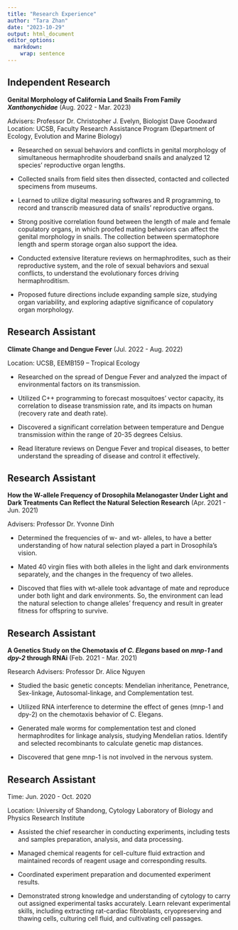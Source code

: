 ```yaml
---
title: "Research Experience"
author: "Tara Zhan"
date: "2023-10-29"
output: html_document
editor_options: 
  markdown: 
    wrap: sentence
---
```


## Independent Research

**Genital Morphology of California Land Snails From Family *Xanthonychidae*** (Aug. 2022 - Mar. 2023)

Advisers: Professor Dr. Christopher J. Evelyn, Biologist Dave Goodward\
Location: UCSB, Faculty Research Assistance Program (Department of Ecology, Evolution and Marine Biology)

-   Researched on sexual behaviors and conflicts in genital morphology of simultaneous hermaphrodite shouderband snails and analyzed 12 species' reproductive organ lengths.

-   Collected snails from field sites then dissected, contacted and collected specimens from museums.

-   Learned to utilize digital measuring softwares and R programming, to record and transcrib measured data of snails' reproductive organs.

-   Strong positive correlation found between the length of male and female copulatory organs, in which proofed mating behaviors can affect the genital morphology in snails.
    The collection between spermatophore length and sperm storage organ also support the idea.

-   Conducted extensive literature reviews on hermaphrodites, such as their reproductive system, and the role of sexual behaviors and sexual conflicts, to understand the evolutionary forces driving hermaphroditism.

-   Proposed future directions include expanding sample size, studying organ variability, and exploring adaptive significance of copulatory organ morphology.

## Research Assistant

**Climate Change and Dengue Fever** (Jul. 2022 - Aug. 2022)

Location: UCSB, EEMB159 -- Tropical Ecology

-   Researched on the spread of Dengue Fever and analyzed the impact of environmental factors on its transmission.

-   Utilized C++ programming to forecast mosquitoes' vector capacity, its correlation to disease transmission rate, and its impacts on human (recovery rate and death rate).

-   Discovered a significant correlation between temperature and Dengue transmission within the range of 20-35 degrees Celsius.

-   Read literature reviews on Dengue Fever and tropical diseases, to better understand the spreading of disease and control it effectively.

## Research Assistant 

**How the W-allele Frequency of Drosophila Melanogaster Under Light and Dark Treatments Can Reflect the Natural Selection Research** (Apr. 2021 - Jun. 2021)

Advisers: Professor Dr. Yvonne Dinh

-   Determined the frequencies of w- and wt- alleles, to have a better understanding of how natural selection played a part in Drosophila's vision.

-   Mated 40 virgin flies with both alleles in the light and dark environments separately, and the changes in the frequency of two alleles.

-   Discoved that flies with wt-allele took advantage of mate and reproduce under both light and dark environments.
    So, the environment can lead the natural selection to change alleles' frequency and result in greater fitness for offspring to survive.

## Research Assistant 

**A Genetics Study on the Chemotaxis of *C. Elegans* based on *mnp-1* and *dpy-2* through RNAi** (Feb. 2021 - Mar. 2021)

Research Advisers: Professor Dr. Alice Nguyen

-   Studied the basic genetic concepts: Mendelian inheritance, Penetrance, Sex-linkage, Autosomal-linkage, and Complementation test.

-   Utilized RNA interference to determine the effect of genes (mnp-1 and dpy-2) on the chemotaxis behavior of C.
    Elegans.

-   Generated male worms for complementation test and cloned hermaphrodites for linkage analysis, studying Mendelian ratios.
    Identify and selected recombinants to calculate genetic map distances.

-   Discovered that gene mnp-1 is not involved in the nervous system.

## Research Assistant

Time: Jun. 2020 - Oct. 2020

Location: University of Shandong, Cytology Laboratory of Biology and Physics Research Institute

-   Assisted the chief researcher in conducting experiments, including tests and samples preparation, analysis, and data processing.

-   Managed chemical reagents for cell-culture fluid extraction and maintained records of reagent usage and corresponding results.

-   Coordinated experiment preparation and documented experiment results.

-   Demonstrated strong knowledge and understanding of cytology to carry out assigned experimental tasks accurately.
    Learn relevant experimental skills, including extracting rat-cardiac fibroblasts, cryopreserving and thawing cells, culturing cell fluid, and cultivating cell passages.
